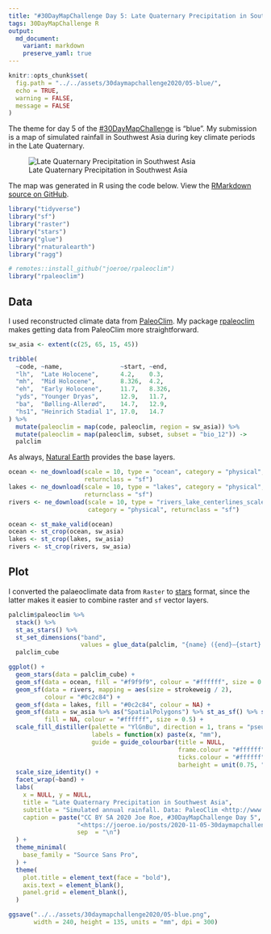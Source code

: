 ```yaml
---
title: "#30DayMapChallenge Day 5: Late Quaternary Precipitation in Southwest Asia"
tags: 30DayMapChallenge R
output:
  md_document:
    variant: markdown
    preserve_yaml: true
---
```


```r
knitr::opts_chunk$set(
  fig.path = "../../assets/30daymapchallenge2020/05-blue/",
  echo = TRUE,
  warning = FALSE,
  message = FALSE
)
```

The theme for day 5 of the [#30DayMapChallenge](/2020/10/31/30daymapchallenge) is "blue".
My submission is a map of simulated rainfall in Southwest Asia during key climate periods in the Late Quaternary.

![Late Quaternary Precipitation in Southwest Asia](/assets/30daymapchallenge2020/05-blue.png)

The map was generated in R using the code below.
View the [RMarkdown source on GitHub](https://github.com/joeroe/joeroe.github.io/blob/master/_posts/2020-11-05-30daymapchallenge-blue.Rmd).

```r
library("tidyverse")
library("sf")
library("raster")
library("stars")
library("glue")
library("rnaturalearth")
library("ragg")

# remotes::install_github("joeroe/rpaleoclim")
library("rpaleoclim")
```

## Data

I used reconstructed climate data from [PaleoClim](http://www.paleoclim.org/).
My package [rpaleoclim](https://github.com/joeroe/rpaleoclim) makes getting data from PaleoClim more straightforward.

```r
sw_asia <- extent(c(25, 65, 15, 45))

tribble(
  ~code, ~name,                ~start, ~end,
  "lh",  "Late Holocene",      4.2,    0.3,
  "mh",  "Mid Holocene",       8.326,  4.2,
  "eh",  "Early Holocene",     11.7,   8.326,
  "yds", "Younger Dryas",      12.9,   11.7,
  "ba",  "Bølling-Allerød",    14.7,   12.9,
  "hs1", "Heinrich Stadial 1", 17.0,   14.7
) %>% 
  mutate(paleoclim = map(code, paleoclim, region = sw_asia)) %>% 
  mutate(paleoclim = map(paleoclim, subset, subset = "bio_12")) ->
  palclim
```

As always, [Natural Earth](https://www.naturalearthdata.com/) provides the base layers.

```r
ocean <- ne_download(scale = 10, type = "ocean", category = "physical",
                     returnclass = "sf")
lakes <- ne_download(scale = 10, type = "lakes", category = "physical",
                     returnclass = "sf")
rivers <- ne_download(scale = 10, type = "rivers_lake_centerlines_scale_rank", 
                      category = "physical", returnclass = "sf")

ocean <- st_make_valid(ocean)
ocean <- st_crop(ocean, sw_asia)
lakes <- st_crop(lakes, sw_asia)
rivers <- st_crop(rivers, sw_asia)
```

## Plot

I converted the palaeoclimate data from `Raster` to [stars](https://r-spatial.github.io/stars/) format, since the latter makes it easier to combine raster and `sf` vector layers.

```r
palclim$paleoclim %>% 
  stack() %>% 
  st_as_stars() %>% 
  st_set_dimensions("band", 
                    values = glue_data(palclim, "{name} ({end}–{start} ka)")) ->
  palclim_cube

ggplot() +
  geom_stars(data = palclim_cube) +
  geom_sf(data = ocean, fill = "#f9f9f9", colour = "#ffffff", size = 0.25) +
  geom_sf(data = rivers, mapping = aes(size = strokeweig / 2),
          colour = "#0c2c84") +
  geom_sf(data = lakes, fill = "#0c2c84", colour = NA) +
  geom_sf(data = sw_asia %>% as("SpatialPolygons") %>% st_as_sf() %>% st_set_crs(4326),
          fill = NA, colour = "#ffffff", size = 0.5) +
  scale_fill_distiller(palette = "YlGnBu", direction = 1, trans = "pseudo_log",
                       labels = function(x) paste(x, "mm"),
                       guide = guide_colourbar(title = NULL,
                                               frame.colour = "#ffffff",
                                               ticks.colour = "#ffffff",
                                               barheight = unit(0.75, "snpc"))) +
  scale_size_identity() +
  facet_wrap(~band) +
  labs(
    x = NULL, y = NULL, 
    title = "Late Quaternary Precipitation in Southwest Asia",
    subtitle = "Simulated annual rainfall. Data: PaleoClim <http://www.paleoclim.org/>",
    caption = paste("CC BY SA 2020 Joe Roe, #30DayMapChallenge Day 5",
                   "<https://joeroe.io/posts/2020-11-05-30daymapchallenge-blue>",
                   sep  = "\n")
  ) +
  theme_minimal(
    base_family = "Source Sans Pro",
  ) +
  theme(
    plot.title = element_text(face = "bold"),
    axis.text = element_blank(),
    panel.grid = element_blank(),
  )
```

```r
ggsave("../../assets/30daymapchallenge2020/05-blue.png",
       width = 240, height = 135, units = "mm", dpi = 300)
```
